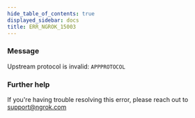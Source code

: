 ```yaml
---
hide_table_of_contents: true
displayed_sidebar: docs
title: ERR_NGROK_15003
---
```




### Message

Upstream protocol is invalid: `APPPROTOCOL`

<ErrorDetails error="err_ngrok_15003" />

### Further help

If you're having trouble resolving this error, please reach out to [support@ngrok.com](mailto:support@ngrok.com?subject=Help%20with%20ERR_NGROK_15003)
